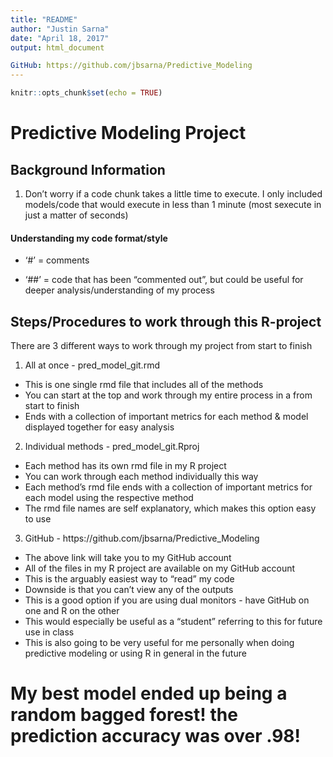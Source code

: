 ```yaml
---
title: "README"
author: "Justin Sarna"
date: "April 18, 2017"
output: html_document

GitHub: https://github.com/jbsarna/Predictive_Modeling
---
```


```r
knitr::opts_chunk$set(echo = TRUE)
```

# Predictive Modeling Project

## Background Information

1) Don't worry if a code chunk takes a little time to execute. I only included models/code that would execute in less than
    1 minute (most sexecute in just a matter of seconds)

#### Understanding my code format/style

  * '#' = comments

  * '##' = code that has been "commented out", but could be useful for deeper analysis/understanding of my process

## Steps/Procedures to work through this R-project

There are 3 different ways to work through my project from start to finish

1) All at once - pred_model_git.rmd
  
  + This is one single rmd file that includes all of the methods
  + You can start at the top and work through my entire process in a from start to finish
  + Ends with a collection of important metrics for each method & model displayed together for easy analysis
  
2) Individual methods - pred_model_git.Rproj
  
  + Each method has its own rmd file in my R project
  + You can work through each method individually this way
  + Each method's rmd file ends with a collection of important metrics for each model using the respective method
  + The rmd file names are self explanatory, which makes this option easy to use

3) GitHub - https://github.com/jbsarna/Predictive_Modeling

  + The above link will take you to my GitHub account
  + All of the files in my R project are available on my GitHub account
  + This is the arguably easiest way to "read" my code
  + Downside is that you can't view any of the outputs
  + This is a good option if you are using dual monitors - have GitHub on one and R on the other
  + This would especially be useful as a "student" referring to this for future use in class
  + This is also going to be very useful for me personally when doing predictive modeling or using R in general in the future

# My best model ended up being a random bagged forest! the prediction accuracy was over .98! 

